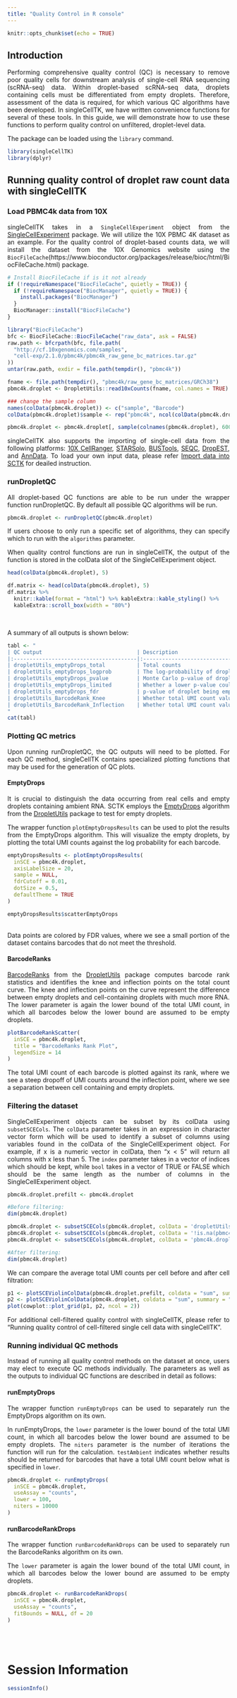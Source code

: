 ```yaml
---
title: "Quality Control in R console"
---
```

<style>
body {
text-align: justify}
</style>

```r
knitr::opts_chunk$set(echo = TRUE)
```

## Introduction

Performing comprehensive quality control (QC) is necessary to remove poor quality cells for downstream analysis of single-cell RNA sequencing (scRNA-seq) data. Within droplet-based scRNA-seq data, droplets containing cells must be differentiated from empty droplets. Therefore, assessment of the data is required, for which various QC algorithms have been developed. In singleCellTK, we have written convenience functions for several of these tools. In this guide, we will demonstrate how to use these functions to perform quality control on unfiltered, droplet-level data.

The package can be loaded using the `library` command.

```r
library(singleCellTK)
library(dplyr)
```


## Running quality control of droplet raw count data with singleCellTK
### Load PBMC4k data from 10X

singleCellTK takes in a `SingleCellExperiment` object from the [SingleCellExperiment](https://bioconductor.org/packages/release/bioc/html/SingleCellExperiment.html) package. We will utilize the 10X PBMC 4K dataset as an example. For the quality control of droplet-based counts data, we will install the dataset from the 10X Genomics website using the `BiocFileCache`(https://www.bioconductor.org/packages/release/bioc/html/BiocFileCache.html) package.

```r
# Install BiocFileCache if is it not already
if (!requireNamespace("BiocFileCache", quietly = TRUE)) {
  if (!requireNamespace("BiocManager", quietly = TRUE)) {
    install.packages("BiocManager")
  }
  BiocManager::install("BiocFileCache")
}

library("BiocFileCache")
bfc <- BiocFileCache::BiocFileCache("raw_data", ask = FALSE)
raw.path <- bfcrpath(bfc, file.path(
  "http://cf.10xgenomics.com/samples",
  "cell-exp/2.1.0/pbmc4k/pbmc4k_raw_gene_bc_matrices.tar.gz"
))
untar(raw.path, exdir = file.path(tempdir(), "pbmc4k"))

fname <- file.path(tempdir(), "pbmc4k/raw_gene_bc_matrices/GRCh38")
pbmc4k.droplet <- DropletUtils::read10xCounts(fname, col.names = TRUE)

### change the sample column
names(colData(pbmc4k.droplet)) <- c("sample", "Barcode")
colData(pbmc4k.droplet)$sample <- rep("pbmc4k", ncol(colData(pbmc4k.droplet)))
```

```r
pbmc4k.droplet <- pbmc4k.droplet[, sample(colnames(pbmc4k.droplet), 60000)]
```

singleCellTK also supports the importing of single-cell data from the following platforms: [10X CellRanger](https://support.10xgenomics.com/single-cell-gene-expression/software/pipelines/latest/what-is-cell-ranger), [STARSolo](https://github.com/alexdobin/STAR/blob/master/docs/STARsolo.md), [BUSTools](https://www.kallistobus.tools/), [SEQC](https://github.com/ambrosejcarr/seqc), [DropEST](https://github.com/hms-dbmi/dropEst), and [AnnData](https://github.com/theislab/anndata). To load your own input data, please refer [Import data into SCTK](import_data.html) for deailed instruction. 

### runDropletQC

All droplet-based QC functions are able to be run under the wrapper function runDropletQC. By default all possible QC algorithms will be run.

```r
pbmc4k.droplet <- runDropletQC(pbmc4k.droplet)
```

If users choose to only run a specific set of algorithms, they can specify which to run with the `algorithms` parameter.

When quality control functions are run in singleCellTK, the output of the function is stored in the colData slot of the SingleCellExperiment object.

```r
head(colData(pbmc4k.droplet), 5)
```

```r
df.matrix <- head(colData(pbmc4k.droplet), 5)
df.matrix %>%
  knitr::kable(format = "html") %>% kableExtra::kable_styling() %>%
  kableExtra::scroll_box(width = "80%")
```
<br />

A summary of all outputs is shown below:
```r
tabl <- "
| QC output                              | Description                                                       | Methods             | Package/Tool  |
|:---------------------------------------|:------------------------------------------------------------------|:--------------------|:--------------|
| dropletUtils_emptyDrops_total          | Total counts                                                      | runEmptyDrops       | DropletUtils  |
| dropletUtils_emptyDrops_logprob        | The log-probability of droplet being empty                        | runEmptyDrops       | DropletUtils  |
| dropletUtils_emptyDrops_pvalue         | Monte Carlo p-value of droplet being empty                        | runEmptyDrops       | DropletUtils  |
| dropletUtils_emptyDrops_limited        | Whether a lower p-value could be obtained by increasing niters    | runEmptyDrops       | DropletUtils  |
| dropletUtils_emptyDrops_fdr            | p-value of droplet being empty, corrected for false detection rate| runEmptyDrops       | DropletUtils  |
| dropletUtils_BarcodeRank_Knee          | Whether total UMI count value is higher than knee point           | runBarcodeRankDrops | DropletUtils  |
| dropletUtils_BarcodeRank_Inflection    | Whether total UMI count value is higher than inflection point     | runBarcodeRankDrops | DropletUtils  |
"
cat(tabl)
```

### Plotting QC metrics
Upon running runDropletQC, the QC outputs will need to be plotted. For each QC method, singleCellTK contains specialized plotting functions that may be used for the generation of QC plots.

#### EmptyDrops

It is crucial to distinguish the data occurring from real cells and empty droplets containing ambient RNA. SCTK employs the [EmptyDrops](https://rdrr.io/github/MarioniLab/DropletUtils/man/emptyDrops.html) algorithm from the [DropletUtils](https://bioconductor.org/packages/release/bioc/html/DropletUtils.html) package to test for empty droplets. 

The wrapper function `plotEmptyDropsResults` can be used to plot the results from the EmptyDrops algorithm. This will visualize the empty droplets, by plotting the total UMI counts against the log probability for each barcode.

```r
emptyDropsResults <- plotEmptyDropsResults(
  inSCE = pbmc4k.droplet,
  axisLabelSize = 20,
  sample = NULL,
  fdrCutoff = 0.01,
  dotSize = 0.5,
  defaultTheme = TRUE
)
```

```r
emptyDropsResults$scatterEmptyDrops
```
<br />
Data points are colored by FDR values, where we see a small portion of the dataset contains barcodes that do not meet the threshold.

#### BarcodeRanks

[BarcodeRanks](https://rdrr.io/bioc/DropletUtils/man/barcodeRanks.html) from the [DropletUtils](https://bioconductor.org/packages/release/bioc/html/DropletUtils.html) package computes barcode rank statistics and identifies the knee and inflection points on the total count curve. The knee and inflection points on the curve represent the difference between empty droplets and cell-containing droplets with much more RNA. The lower parameter is again the lower bound of the total UMI count, in which all barcodes below the lower bound are assumed to be empty droplets.

```r
plotBarcodeRankScatter(
  inSCE = pbmc4k.droplet,
  title = "BarcodeRanks Rank Plot",
  legendSize = 14
)
```

The total UMI count of each barcode is plotted against its rank, where we see a steep dropoff of UMI counts around the inflection point, where we see a separation between cell containing and empty droplets.

### Filtering the dataset

SingleCellExperiment objects can be subset by its colData using `subsetSCECols`. The `colData` parameter takes in an expression in character vector form which will be used to identify a subset of columns using variables found in the colData of the SingleCellExperiment object. For example, if x is a numeric vector in colData, then “x < 5” will return all columns with x less than 5. The `index` parameter takes in a vector of indices which should be kept, while `bool` takes in a vector of TRUE or FALSE which should be the same length as the number of columns in the SingleCellExperiment object.

```r
pbmc4k.droplet.prefilt <- pbmc4k.droplet
```

```r
#Before filtering:
dim(pbmc4k.droplet)
```

```r
pbmc4k.droplet <- subsetSCECols(pbmc4k.droplet, colData = 'dropletUtils_BarcodeRank_Inflection == 1')
pbmc4k.droplet <- subsetSCECols(pbmc4k.droplet, colData = '!is.na(pbmc4k.droplet$dropletUtils_emptyDrops_fdr)')
pbmc4k.droplet <- subsetSCECols(pbmc4k.droplet, colData = 'pbmc4k.droplet$dropletUtils_emptyDrops_fdr < 0.01')
```

```r
#After filtering:
dim(pbmc4k.droplet)
```

We can compare the average total UMI counts per cell before and after cell filtration:

```r
p1 <- plotSCEViolinColData(pbmc4k.droplet.prefilt, coldata = "sum", summary = "mean", title = "Pre-filter", ylab = "Total counts")
p2 <- plotSCEViolinColData(pbmc4k.droplet, coldata = "sum", summary = "mean", title = "Post-filter", ylab = "Total counts")
plot(cowplot::plot_grid(p1, p2, ncol = 2))
```

For additional cell-filtered quality control with singleCellTK, please refer to “Running quality control of cell-filtered single cell data with singleCellTK”.


### Running individual QC methods
Instead of running all quality control methods on the dataset at once, users may elect to execute QC methods individually. The parameters as well as the outputs to individual QC functions are described in detail as follows:

#### runEmptyDrops
The wrapper function `runEmptyDrops` can be used to separately run the EmptyDrops algorithm on its own.

In runEmptyDrops, the `lower` parameter is the lower bound of the total UMI count, in which all barcodes below the lower bound are assumed to be empty droplets. The `niters` parameter is the number of iterations the function will run for the calculation. `testAmbient` indicates whether results should be returned for barcodes that have a total UMI count below what is specified in `lower`.

```r
pbmc4k.droplet <- runEmptyDrops(
  inSCE = pbmc4k.droplet,
  useAssay = "counts",
  lower = 100,
  niters = 10000
)
```


#### runBarcodeRankDrops
The wrapper function `runBarcodeRankDrops` can be used to separately run the BarcodeRanks algorithm on its own.

The `lower` parameter is again the lower bound of the total UMI count, in which all barcodes below the lower bound are assumed to be empty droplets.
```r
pbmc4k.droplet <- runBarcodeRankDrops(
  inSCE = pbmc4k.droplet,
  useAssay = "counts",
  fitBounds = NULL, df = 20
)
```
<br />
<br />

# Session Information

```r
sessionInfo()
```